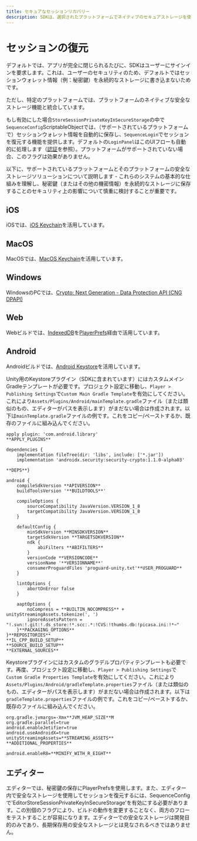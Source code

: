 ```yaml
---
title: セキュアなセッションリカバリー
description: SDKは、選択されたプラットフォームでネイティブのセキュアストレージを使用して、セッションウォレット情報を安全に保存するオプションを提供します。
---
```


# セッションの復元

デフォルトでは、アプリが完全に閉じられるたびに、SDKはユーザーにサインインを要求します。これは、ユーザーのセキュリティのため、デフォルトではセッションウォレット情報（例：秘密鍵）を永続的なストレージに書き込まないためです。

ただし、特定のプラットフォームでは、プラットフォームのネイティブな安全なストレージ機能と統合しています。

もし有効にした場合`StoreSessionPrivateKeyInSecureStorage`の中で`SequenceConfig`ScriptableObjectでは、（サポートされているプラットフォームで）セッションウォレット情報を自動的に保存し、`SequenceLogin`でセッションを復元する機能を提供します。デフォルトの`LoginPanel`はこのUIフローも自動的に処理します（[認証](/sdk/unity/onboard/authentication/intro)を参照）。プラットフォームがサポートされていない場合、このフラグは効果がありません。

以下に、サポートされているプラットフォームとそのプラットフォームの安全なストレージソリューションについて説明します - これらのシステムの基本的な仕組みを理解し、秘密鍵（またはその他の機密情報）を永続的なストレージに保存することのセキュリティ上の影響について慎重に検討することが重要です。

## iOS

iOSでは、[iOS Keychain](https://developer.apple.com/documentation/security/keychain_services?language=objc)を活用しています。

## MacOS

MacOSでは、[MacOS Keychain](https://developer.apple.com/documentation/security/keychain_services?language=objc)を活用しています。

## Windows

WindowsのPCでは、[Crypto: Next Generation - Data Protection API (CNG DPAPI)](https://learn.microsoft.com/en-us/windows/win32/seccng/cng-dpapi)

## Web

Webビルドでは、[IndexedDB](https://developer.mozilla.org/en-US/docs/Web/API/IndexedDB_API)を[PlayerPrefs](https://docs.unity3d.com/ScriptReference/PlayerPrefs.html)経由で活用しています。

## Android

Androidビルドでは、[Android Keystore](https://developer.android.com/privacy-and-security/keystore)を活用しています。

Unity用のKeystoreプラグイン（SDKに含まれています）にはカスタムメインGradleテンプレートが必要です。プロジェクト設定に移動し、`Player > Publishing Settings`で`Custom Main Gradle Template`を有効にしてください。これにより`Assets/Plugins/Android/mainTemplate.gradle`ファイル（または類似のもの、エディターがパスを表示します）がまだない場合は作成されます。以下は`mainTemplate.gradle`ファイルの例です。これをコピー/ペーストするか、既存のファイルに組み込んでください。

```
apply plugin: 'com.android.library'
**APPLY_PLUGINS**

dependencies {
    implementation fileTree(dir: 'libs', include: ['*.jar'])
    implementation 'androidx.security:security-crypto:1.1.0-alpha03'

**DEPS**}

android {
    compileSdkVersion **APIVERSION**
    buildToolsVersion '**BUILDTOOLS**'

    compileOptions {
        sourceCompatibility JavaVersion.VERSION_1_8
        targetCompatibility JavaVersion.VERSION_1_8
    }

    defaultConfig {
        minSdkVersion **MINSDKVERSION**
        targetSdkVersion **TARGETSDKVERSION**
        ndk {
            abiFilters **ABIFILTERS**
        }
        versionCode **VERSIONCODE**
        versionName '**VERSIONNAME**'
        consumerProguardFiles 'proguard-unity.txt'**USER_PROGUARD**
    }

    lintOptions {
        abortOnError false
    }

    aaptOptions {
        noCompress = **BUILTIN_NOCOMPRESS** + unityStreamingAssets.tokenize(', ')
        ignoreAssetsPattern = "!.svn:!.git:!.ds_store:!*.scc:.*:!CVS:!thumbs.db:!picasa.ini:!*~"
    }**PACKAGING_OPTIONS**
}**REPOSITORIES**
**IL_CPP_BUILD_SETUP**
**SOURCE_BUILD_SETUP**
**EXTERNAL_SOURCES**
```

Keystoreプラグインにはカスタムのグラデルプロパティテンプレートも必要です。再度、プロジェクト設定に移動し、`Player > Publishing Settings`で`Custom Gradle Properties Template`を有効にしてください。これにより`Assets/Plugins/Android/gradleTemplate.properties`ファイル（または類似のもの、エディターがパスを表示します）がまだない場合は作成されます。以下は`gradleTemplate.properties`ファイルの例です。これをコピー/ペーストするか、既存のファイルに組み込んでください。

```
org.gradle.jvmargs=-Xmx**JVM_HEAP_SIZE**M
org.gradle.parallel=true
android.enableJetifier=true
android.useAndroidX=true
unityStreamingAssets=**STREAMING_ASSETS**
**ADDITIONAL_PROPERTIES**

android.enableR8=**MINIFY_WITH_R_EIGHT**
```

## エディター

エディターでは、秘密鍵の保存にPlayerPrefsを使用します。また、エディター内で安全なストレージを使用してセッションを復元するには、SequenceConfigで'EditorStoreSessionPrivateKeyInSecureStorage'を有効にする必要があります。この別個のフラグにより、ビルドの動作を変更することなく、両方のフローをテストすることが容易になります。エディターでの安全なストレージは開発目的のみであり、長期保存用の安全なストレージとは見なされるべきではありません。
